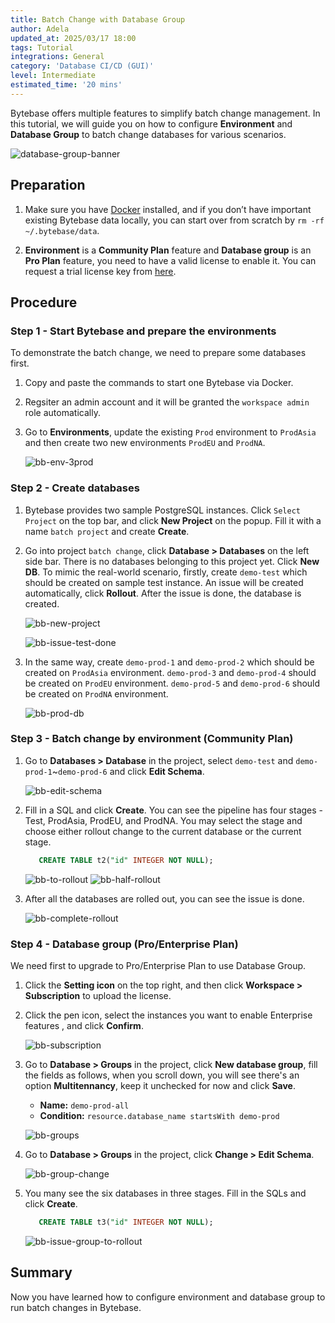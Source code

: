 ```yaml
---
title: Batch Change with Database Group
author: Adela
updated_at: 2025/03/17 18:00
tags: Tutorial
integrations: General
category: 'Database CI/CD (GUI)'
level: Intermediate
estimated_time: '20 mins'
---
```



Bytebase offers multiple features to simplify batch change management. In this tutorial, we will guide you on how to configure **Environment** and **Database Group** to batch change databases for various scenarios.

![database-group-banner](/content/docs/tutorials/batch-change-with-database-group/database-group-banner.webp)

## Preparation

1. Make sure you have [Docker](https://www.docker.com/) installed, and if you don’t have important existing Bytebase data locally, you can start over from scratch by `rm -rf ~/.bytebase/data`.

1. **Environment** is a **Community Plan** feature and **Database group** is an **Pro Plan** feature, you need to have a valid license to enable it. You can request a trial license key from [here](https://www.bytebase.com/pricing).

## Procedure

### Step 1 - Start Bytebase and prepare the environments

To demonstrate the batch change, we need to prepare some databases first.

1. Copy and paste the commands to start one Bytebase via Docker.

   <TerminalDockerRunVolume />

1. Regsiter an admin account and it will be granted the `workspace admin` role automatically.

1. Go to **Environments**, update the existing `Prod` environment to `ProdAsia` and then create two new environments `ProdEU` and `ProdNA`.

   ![bb-env-3prod](/content/docs/tutorials/batch-change-with-database-group/bb-env-3prod.webp)

### Step 2 - Create databases

1. Bytebase provides two sample PostgreSQL instances. Click `Select Project` on the top bar, and click **New Project** on the popup. Fill it with a name `batch project` and create **Create**.

1. Go into project `batch change`, click **Database > Databases** on the left side bar. There is no databases belonging to this project yet. Click **New DB**. To mimic the real-world scenario, firstly, create `demo-test` which should be created on sample test instance. An issue will be created automatically, click **Rollout**. After the issue is done, the database is created.

   ![bb-new-project](/content/docs/tutorials/batch-change-with-database-group/bb-new-db-test.webp)

   ![bb-issue-test-done](/content/docs/tutorials/batch-change-with-database-group/bb-issue-test-done.webp)

1. In the same way, create `demo-prod-1` and `demo-prod-2` which should be created on `ProdAsia` environment. `demo-prod-3` and `demo-prod-4` should be created on `ProdEU` environment. `demo-prod-5` and `demo-prod-6` should be created on `ProdNA` environment.

   ![bb-prod-db](/content/docs/tutorials/batch-change-with-database-group/bb-prod-db.webp)

### Step 3 - Batch change by environment (Community Plan)

1. Go to **Databases > Database** in the project, select `demo-test` and `demo-prod-1`~`demo-prod-6` and click **Edit Schema**.

   ![bb-edit-schema](/content/docs/tutorials/batch-change-with-database-group/bb-edit-schema.webp)

1. Fill in a SQL and click **Create**. You can see the pipeline has four stages - Test, ProdAsia, ProdEU, and ProdNA. You may select the stage and choose either rollout change to the current database or the current stage.

   ```SQL
      CREATE TABLE t2("id" INTEGER NOT NULL);
   ```

   ![bb-to-rollout](/content/docs/tutorials/batch-change-with-database-group/bb-to-rollout.webp)
   ![bb-half-rollout](/content/docs/tutorials/batch-change-with-database-group/bb-half-rollout.webp)

1. After all the databases are rolled out, you can see the issue is done.

   ![bb-complete-rollout](/content/docs/tutorials/batch-change-with-database-group/bb-complete-rollout.webp)

### Step 4 - Database group (Pro/Enterprise Plan)

We need first to upgrade to Pro/Enterprise Plan to use Database Group.

1. Click the **Setting icon** on the top right, and then click **Workspace > Subscription** to upload the license.

1. Click the pen icon, select the instances you want to enable Enterprise features , and click **Confirm**.

   ![bb-subscription](/content/docs/tutorials/batch-change-with-database-group/bb-subscription.webp)

1. Go to **Database > Groups** in the project, click **New database group**, fill the fields as follows, when you scroll down, you will see there's an option **Multitennancy**, keep it unchecked for now and click **Save**.

   - **Name:** `demo-prod-all`
   - **Condition:** `resource.database_name startsWith demo-prod`

   ![bb-groups](/content/docs/tutorials/batch-change-with-database-group/bb-groups.webp)

1. Go to **Database > Groups** in the project, click **Change > Edit Schema**.

   ![bb-group-change](/content/docs/tutorials/batch-change-with-database-group/bb-group-change.webp)

1. You many see the six databases in three stages. Fill in the SQLs and click **Create**.

   ```SQL
      CREATE TABLE t3("id" INTEGER NOT NULL);
   ```

   ![bb-issue-group-to-rollout](/content/docs/tutorials/batch-change-with-database-group/bb-issue-group-to-rollout.webp)

## Summary

Now you have learned how to configure environment and database group to run batch changes in Bytebase.
